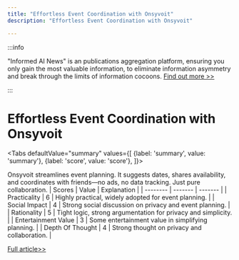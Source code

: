 ```yaml
---
title: "Effortless Event Coordination with Onsyvoit"
description: "Effortless Event Coordination with Onsyvoit"

---
```



:::info

"Informed AI News" is an publications aggregation platform, ensuring you only gain the most valuable information, to eliminate information asymmetry and break through the limits of information cocoons.  [Find out more >>](/)

:::

# Effortless Event Coordination with Onsyvoit


<Tabs
	defaultValue="summary"
	values={[
	{label: 'summary', value: 'summary'},
	{label: 'score', value: 'score'},
]}>
<TabItem value="summary">


Onsyvoit streamlines event planning. It suggests dates, shares availability, and coordinates with friends—no ads, no data tracking. Just pure collaboration.
</TabItem>
<TabItem value="score">
	| Scores     | Value   | Explanation |
	| -------- | ------- | ------- |
	| Practicality  | 6    | Highly practical, widely adopted for event planning.    |
	| Social Impact | 4     | Strong social discussion on privacy and event planning.    |
	| Rationality    | 5    | Tight logic, strong argumentation for privacy and simplicity.    |
	| Entertainment Value    | 3    | Some entertainment value in simplifying planning.    |
	| Depth Of Thought    | 4    | Strong thought on privacy and collaboration.    |
</TabItem>
</Tabs>

[Full article>>](https://www.producthunt.com/posts/onsyvoit)
